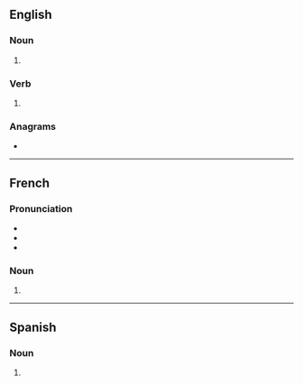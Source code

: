 {{also|Zooms}}
==English==

===Noun===
{{head|en|noun form}}

# {{plural of|en|zoom}}

===Verb===
{{head|en|verb form}}

# {{en-third-person singular of|zoom}}

===Anagrams===
* {{anagrams|en|a=moosz|Mozos|mozos}}

----

==French==

===Pronunciation===
* {{IPA|fr|/zum/}}
* {{homophones|fr|zoom}}
* {{hyphenation|fr|zooms}}

===Noun===
{{head|fr|noun plural form|g=m}}

# {{plural of|fr|zoom}}

----

==Spanish==

===Noun===
{{head|es|noun plural form|g=m-p}}

# {{inflection of|es|zoom||p}}